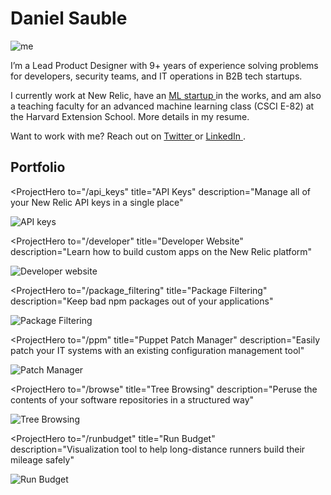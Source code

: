 

<SEO title="Home" />

# Daniel Sauble

<img src={DanielImg} alt="me" class="mug" />

I&rsquo;m a Lead Product Designer with 9+ years of experience solving problems for
developers, security teams, and IT operations in B2B tech startups.

I currently work at New Relic, have an <a href="https://pkgpkr.com" target="_blank">ML startup <i class="fa fa-external-link" aria-hidden="true"></i></a> in
the works, and am also a teaching faculty for an advanced machine learning class
(CSCI E-82) at the Harvard Extension School. More details in my <Link to="/resume">resume</Link>.

Want to work with me? Reach out on <a href="https://www.twitter.com/djsauble" target="_blank">Twitter <i class="fa fa-external-link" aria-hidden="true"></i></a> or <a href="https://www.linkedin.com/in/djsauble/" target="_blank">LinkedIn <i class="fa fa-external-link" aria-hidden="true"></i></a>.

## Portfolio

<ProjectHero
  to="/api_keys"
  title="API Keys"
  description="Manage all of your New Relic API keys in a single place"
>
  <img src={ApiKeyHighFidelityImg} alt="API keys" class="border" />
</ProjectHero>

<ProjectHero
  to="/developer"
  title="Developer Website"
  description="Learn how to build custom apps on the New Relic platform"
>
  <img src={HomePageDarkModeImg} alt="Developer website" class="border" />
</ProjectHero>

<ProjectHero
  to="/package_filtering"
  title="Package Filtering"
  description="Keep bad npm packages out of your applications"
>
  <img src={PackageFilteringImg} alt="Package Filtering" class="border" />
</ProjectHero>

<ProjectHero
  to="/ppm"
  title="Puppet Patch Manager"
  description="Easily patch your IT systems with an existing configuration
        management tool"
>
  <img src={PuppetPatchManagerImg} alt="Patch Manager" class="border" />
</ProjectHero>

<ProjectHero
  to="/browse"
  title="Tree Browsing"
  description="Peruse the contents of your software repositories in a structured way"
>
  <img src={TreeBrowsingImg} alt="Tree Browsing" class="border" />
</ProjectHero>

<ProjectHero
  to="/runbudget"
  title="Run Budget"
  description="Visualization tool to help long-distance runners build their mileage
        safely"
>
  <img src={ForrestCruiseImg} alt="Run Budget" class="border" />
</ProjectHero>

